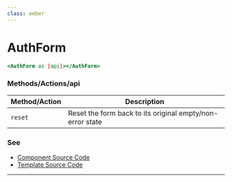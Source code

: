 ```yaml
---
class: ember
---
```

# AuthForm

```hbs preview-template
<AuthForm as |api|></AuthForm>
```

### Methods/Actions/api

| Method/Action |  Description |
| --- | --- |
| `reset` | Reset the form back to its original empty/non-error state |

### See

- [Component Source Code](./index.js)
- [Template Source Code](./index.hbs)

---
